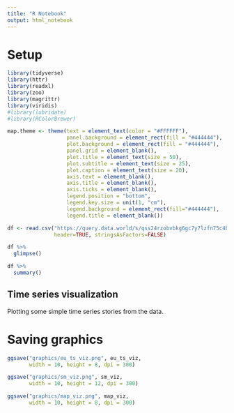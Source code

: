 ```yaml
---
title: "R Notebook"
output: html_notebook
---
```


# Setup

```r
library(tidyverse)
library(httr)
library(readxl)
library(zoo)
library(magrittr)
library(viridis)
#library(lubridate)
#library(RColorBrewer)
```

```r
map.theme <- theme(text = element_text(color = "#FFFFFF"), 
                   panel.background = element_rect(fill = "#444444"),
                   plot.background = element_rect(fill = "#444444"),
                   panel.grid = element_blank(),
                   plot.title = element_text(size = 50),
                   plot.subtitle = element_text(size = 25),
                   plot.caption = element_text(size = 20), 
                   axis.text = element_blank(),
                   axis.title = element_blank(),
                   axis.ticks = element_blank(),
                   legend.position = "bottom", 
                   legend.key.size = unit(1, "cm"),
                   legend.background = element_rect(fill="#444444"),
                   legend.title = element_blank())
```

```r
df <- read.csv("https://query.data.world/s/qss24rzobvbkg6gc7y7lzfn75c4b46",
               header=TRUE, stringsAsFactors=FALSE)
```

```r
df %>% 
  glimpse()
```

```r
df %>% 
  summary()
```

## Time series visualization  

Plotting some simple time series stories from the data.


# Saving graphics  

```r
ggsave("graphics/eu_ts_viz.png", eu_ts_viz,
       width = 10, height = 8, dpi = 300)

ggsave("graphics/sm_viz.png", sm_viz,
       width = 10, height = 12, dpi = 300)

ggsave("graphics/map_viz.png", map_viz,
       width = 10, height = 8, dpi = 300)
```
